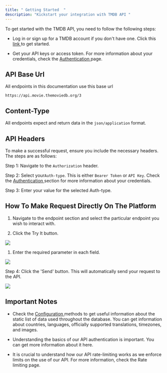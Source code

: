 ```yaml
---
title: " Getting Started  "
description: "Kickstart your integration with TMDB API "
---
```


To get started with the TMDB API, you need to follow the following steps:

* Log in or sign up for a TMDB account if you don't have one. Click this [link ](https://www.themoviedb.org/)to get started.

* Get your API keys or access token. For more information about your credentials, check the [Authentication  ](https://starlight.mintlify.app/api-reference/authentication)page.

## API Base Url

All endpoints in this documentation use this base url

```http
https://api.movie.themoviedb.org/3
```

## Content-Type

All endpoints expect and return data in the `json/application` format.

## API Headers

To make a successful request, ensure you include the necessary headers. The steps are as follows:

Step 1: Navigate to the `Authorization` header.

Step 2: Select your`Auth-type`. This is either⁣ `Bearer Token` or `API Key`. Check the [Authentication ](https://starlight.mintlify.app/api-reference/authentication)section for more information about your credentials.

Step 3: Enter your value for the selected Auth-type.

## How To Make Request Directly On The Platform

1. Navigate to the endpoint section and select the particular endpoint you wish to interact with.

2. Click the Try It button.

![](/chrome_7NDWWWv3V9.png)

1. Enter the required parameter in each field.

![](/chrome_IbC7yrh0xD.png)

Step 4: Click the 'Send' button. This will automatically send your request to the API.

![](/chrome_s699s6HthT.png)

## Important Notes

* Check the [Configuration ](https://go.postman.co/workspace/5a95b8a8-615c-46b0-8455-46329b7f84fb/documentation/35016516-547dcbf5-5123-447f-8e80-362becb3a4a0?entity=folder-fd4474c2-e507-4c34-862a-006ac1f85f52)methods to get useful information about the static list of data used throughout the database. You can get information about countries, languages, officially supported translations, timezones, and images.

* Understanding the basics of our API authentication is important. You can get more information about it here.

* It is crucial to understand how our API rate-limiting works as we enforce limits on the use of our API. For more information, check the Rate limiting page.